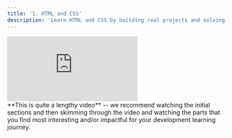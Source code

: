 ```yaml
---
title: '1. HTML and CSS'
description: 'Learn HTML and CSS by building real projects and solving coding challenges.'
---
```


<iframe
  className="w-full aspect-video rounded-lg"
  src="https://www.youtube.com/embed/a_iQb1lnAEQ"
  title="ZBD Dev - HTML & CSS"
  frameborder="0"
  allow="accelerometer; autoplay; clipboard-write; encrypted-media; gyroscope; picture-in-picture"
  allowfullscreen
></iframe>

<br />
<Tip>**This is quite a lengthy video** -- we recommend watching the initial sections and then skimming through the video and watching the parts that you find most interesting and/or impactful for your development learning journey.</Tip>